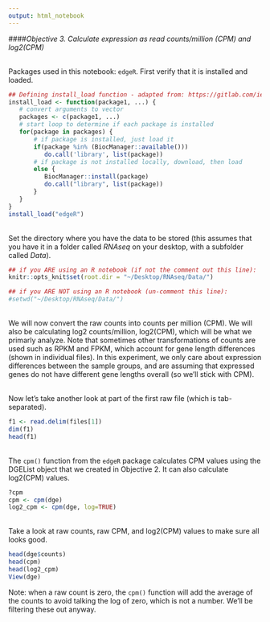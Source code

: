 ```yaml
---
output: html_notebook
---
```


####*Objective 3. Calculate expression as read counts/million (CPM) and log2(CPM)*

<br/>
Packages used in this notebook: `edgeR`. First verify that it is installed and loaded.
```r
## Defining install_load function - adapted from: https://gitlab.com/iembry/install.load
install_load <- function(package1, ...) {   
   # convert arguments to vector
   packages <- c(package1, ...)
   # start loop to determine if each package is installed
   for(package in packages) {
       # if package is installed, just load it
       if(package %in% (BiocManager::available()))
          do.call('library', list(package))
       # if package is not installed locally, download, then load
       else {
          BiocManager::install(package)
          do.call("library", list(package))
       }
   }    
}
install_load("edgeR")
```

<br/>
Set the directory where you have the data to be stored (this assumes that you have it in a folder called _RNAseq_ on your desktop, with a subfolder called _Data_). 
```r
## if you ARE using an R notebook (if not the comment out this line):
knitr::opts_knit$set(root.dir = "~/Desktop/RNAseq/Data/") 

## if you ARE NOT using an R notebook (un-comment this line):
#setwd("~/Desktop/RNAseq/Data/") 
```

<br/>
We will now convert the raw counts into counts per million (CPM). We will also be calculating log2 counts/million, log2(CPM), which will be what we primarly analyze. Note that sometimes other transformations of counts are used such as RPKM and FPKM, which account for gene length differences (shown in individual files). In this experiment, we only care about expression differences between the sample groups, and are assuming that expressed genes do not have different gene lengths overall (so we'll stick with CPM). 

<br/>
Now let's take another look at part of the first raw file (which is tab-separated).
```r
f1 <- read.delim(files[1])
dim(f1)
head(f1)
```

<br/>
The `cpm()` function from the `edgeR` package calculates CPM values using the DGEList object that we created in Objective 2. It can also calculate log2(CPM) values. 
```r
?cpm
cpm <- cpm(dge)
log2_cpm <- cpm(dge, log=TRUE)
```

<br/> 
Take a look at raw counts, raw CPM, and log2(CPM) values to make sure all looks good.
```r
head(dge$counts)
head(cpm)
head(log2_cpm)
View(dge)
```
Note: when a raw count is zero, the `cpm()` function will add the average of the counts to avoid talking the log of zero, which is not a number. We'll be filtering these out anyway.

